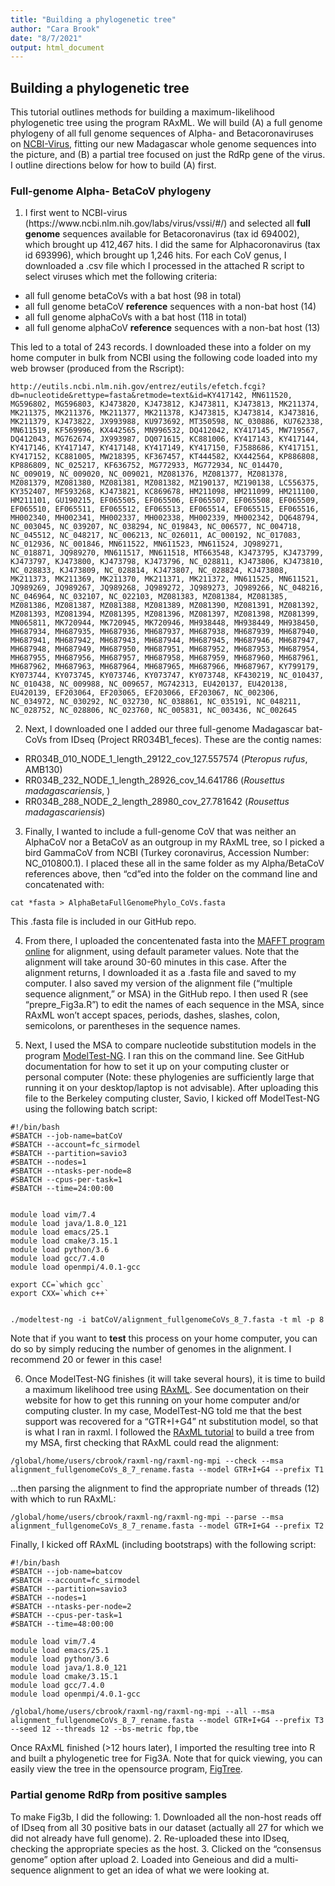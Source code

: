 ```yaml
---
title: "Building a phylogenetic tree"
author: "Cara Brook"
date: "8/7/2021"
output: html_document
---
```


## Building a phylogenetic tree

This tutorial outlines methods for building a maximum-likelihood phylogenetic tree using the program RAxML. We will build (A) a full genome phylogeny of all full genome sequences of Alpha- and Betacoronaviruses on [NCBI-Virus](https://www.ncbi.nlm.nih.gov/labs/virus/vssi/#/), fitting our new Madagascar whole genome sequences into the picture, and (B) a partial tree focused on just the RdRp gene of the virus. I outline directions below for how to build (A) first.

### Full-genome Alpha- BetaCoV phylogeny

1. I first went to NCBI-virus (https://www.ncbi.nlm.nih.gov/labs/virus/vssi/#/) and selected all **full genome** sequences available for Betacoronavirus (tax id 694002), which brought up 412,467 hits. I did the same for Alphacoronavirus (tax id 693996), which brought up 1,246 hits. For each CoV genus, I downloaded a .csv file which I processed in the attached R script to select viruses which met the following criteria:
 - all full genome betaCoVs with a bat host (98 in total)
 - all full genome betaCoV **reference** sequences with a non-bat host (14)
 - all full genome alphaCoVs with a bat host (118 in total)
 - all full genome alphaCoV **reference** sequences with a non-bat host (13)
 
 This led to a total of 243 records. I downloaded these into a folder on my home computer in bulk from NCBI using the following code loaded into my web browser (produced from the Rscript):
 
 
```
http://eutils.ncbi.nlm.nih.gov/entrez/eutils/efetch.fcgi?db=nucleotide&rettype=fasta&retmode=text&id=KY417142, MN611520, MG596802, MG596803, KJ473820, KJ473812, KJ473811, KJ473813, MK211374, MK211375, MK211376, MK211377, MK211378, KJ473815, KJ473814, KJ473816, MK211379, KJ473822, JX993988, KU973692, MT350598, NC_030886, KU762338, MN611519, KF569996, KX442565, MN996532, DQ412042, KY417145, MW719567, DQ412043, MG762674, JX993987, DQ071615, KC881006, KY417143, KY417144, KY417146, KY417147, KY417148, KY417149, KY417150, FJ588686, KY417151, KY417152, KC881005, MW218395, KF367457, KT444582, KX442564, KP886808, KP886809, NC_025217, KF636752, MG772933, MG772934, NC_014470, NC_009019, NC_009020, NC_009021, MZ081376, MZ081377, MZ081378, MZ081379, MZ081380, MZ081381, MZ081382, MZ190137, MZ190138, LC556375, KY352407, MF593268, KJ473821, KC869678, HM211098, HM211099, HM211100, HM211101, GU190215, EF065505, EF065506, EF065507, EF065508, EF065509, EF065510, EF065511, EF065512, EF065513, EF065514, EF065515, EF065516, MH002340, MH002341, MH002337, MH002338, MH002339, MH002342, DQ648794, NC_003045, NC_039207, NC_038294, NC_019843, NC_006577, NC_004718, NC_045512, NC_048217, NC_006213, NC_026011, AC_000192, NC_017083, NC_012936, NC_001846, MN611522, MN611523, MN611524, JQ989271, NC_018871, JQ989270, MN611517, MN611518, MT663548, KJ473795, KJ473799, KJ473797, KJ473800, KJ473798, KJ473796, NC_028811, KJ473806, KJ473810, NC_028833, KJ473809, NC_028814, KJ473807, NC_028824, KJ473808, MK211373, MK211369, MK211370, MK211371, MK211372, MN611525, MN611521, JQ989269, JQ989267, JQ989268, JQ989272, JQ989273, JQ989266, NC_048216, NC_046964, NC_032107, NC_022103, MZ081383, MZ081384, MZ081385, MZ081386, MZ081387, MZ081388, MZ081389, MZ081390, MZ081391, MZ081392, MZ081393, MZ081394, MZ081395, MZ081396, MZ081397, MZ081398, MZ081399, MN065811, MK720944, MK720945, MK720946, MH938448, MH938449, MH938450, MH687934, MH687935, MH687936, MH687937, MH687938, MH687939, MH687940, MH687941, MH687942, MH687943, MH687944, MH687945, MH687946, MH687947, MH687948, MH687949, MH687950, MH687951, MH687952, MH687953, MH687954, MH687955, MH687956, MH687957, MH687958, MH687959, MH687960, MH687961, MH687962, MH687963, MH687964, MH687965, MH687966, MH687967, KY799179, KY073744, KY073745, KY073746, KY073747, KY073748, KF430219, NC_010437, NC_010438, NC_009988, NC_009657, MG742313, EU420137, EU420138, EU420139, EF203064, EF203065, EF203066, EF203067, NC_002306, NC_034972, NC_030292, NC_032730, NC_038861, NC_035191, NC_048211, NC_028752, NC_028806, NC_023760, NC_005831, NC_003436, NC_002645
```

2. Next, I downloaded one I added our three full-genome Madagascar bat-CoVs from IDseq (Project RR034B1_feces). These are the contig names:
 - RR034B_010_NODE_1_length_29122_cov_127.557574 (*Pteropus rufus*, AMB130)
 - RR034B_232_NODE_1_length_28926_cov_14.641786 (*Rousettus madagascariensis*, )
 - RR034B_288_NODE_2_length_28980_cov_27.781642  (*Rousettus madagascariensis*)
 
3. Finally, I wanted to include a full-genome CoV that was neither an AlphaCoV nor a BetaCoV as an outgroup in my RAxML tree, so I picked a bird GammaCoV from NCBI (Turkey coronavirus, Accession Number: NC_010800.1). I placed these all in the same folder as my Alpha/BetaCoV references above, then "cd"ed into the folder on the command line and concatenated with:

```
cat *fasta > AlphaBetaFullGenomePhylo_CoVs.fasta
```

This .fasta file is included in our GitHub repo.

4. From there, I uploaded the concentenated fasta into the [MAFFT program online](https://mafft.cbrc.jp/alignment/server/) for alignment, using default parameter values. Note that the alignment will take around 30-60 minutes in this case. After the alignment returns, I downloaded it as a .fasta file and saved to my computer. I also saved my version of the alignment file ("multiple sequence alignment," or MSA) in the GitHub repo. I then used R (see "prepre_Fig3a.R") to edit the names of each sequence in the MSA, since RAxML won't accept spaces, periods, dashes, slashes, colon, semicolons, or parentheses in the sequence names. 

5. Next, I used the MSA to compare nucleotide substitution models in the program [ModelTest-NG](https://github.com/ddarriba/modeltest). I ran this on the command line. See GitHub documentation for how to set it up on your computing cluster or personal computer (Note: these phylogenies are sufficiently large that running it on your desktop/laptop is not advisable). After uploading this file to the Berkeley computing cluster, Savio, I kicked off ModelTest-NG using the following batch script:

```
#!/bin/bash
#SBATCH --job-name=batCoV
#SBATCH --account=fc_sirmodel
#SBATCH --partition=savio3
#SBATCH --nodes=1
#SBATCH --ntasks-per-node=8
#SBATCH --cpus-per-task=1
#SBATCH --time=24:00:00


module load vim/7.4 
module load java/1.8.0_121
module load emacs/25.1 
module load cmake/3.15.1
module load python/3.6 
module load gcc/7.4.0
module load openmpi/4.0.1-gcc

export CC=`which gcc`
export CXX=`which c++`


./modeltest-ng -i batCoV/alignment_fullgenomeCoVs_8_7.fasta -t ml -p 8
```

Note that if you want to **test** this process on your home computer, you can do so by simply reducing the number of genomes in the alignment. I recommend 20 or fewer in this case!

6. Once ModelTest-NG finishes (it will take several hours), it is time to build a maximum likelihood tree using [RAxML](https://cme.h-its.org/exelixis/web/software/raxml/). See documentation on their website for how to get this running on your home computer and/or computing cluster. In my case, ModelTest-NG told me that the best support was recovered for a "GTR+I+G4" nt substitution model, so that is what I ran in raxml. I followed the [RAxML tutorial](https://github.com/amkozlov/raxml-ng/wiki/Tutorial) to build a tree from my MSA, first checking that RAxML could read the alignment:

```
/global/home/users/cbrook/raxml-ng/raxml-ng-mpi --check --msa alignment_fullgenomeCoVs_8_7_rename.fasta --model GTR+I+G4 --prefix T1
```

...then parsing the alignment to find the appropriate number of threads (12) with which to run RAxML:

```
/global/home/users/cbrook/raxml-ng/raxml-ng-mpi --parse --msa alignment_fullgenomeCoVs_8_7_rename.fasta --model GTR+I+G4 --prefix T2
```

Finally, I kicked off RAxML (including bootstraps) with the following script:

```
#!/bin/bash
#SBATCH --job-name=batcov
#SBATCH --account=fc_sirmodel
#SBATCH --partition=savio3
#SBATCH --nodes=1
#SBATCH --ntasks-per-node=2
#SBATCH --cpus-per-task=1
#SBATCH --time=48:00:00

module load vim/7.4
module load emacs/25.1
module load python/3.6
module load java/1.8.0_121
module load cmake/3.15.1
module load gcc/7.4.0
module load openmpi/4.0.1-gcc

/global/home/users/cbrook/raxml-ng/raxml-ng-mpi --all --msa alignment_fullgenomeCoVs_8_7_rename.fasta --model GTR+I+G4 --prefix T3  --seed 12 --threads 12 --bs-metric fbp,tbe
```

Once RAxML finished (>12 hours later), I imported the resulting tree into R and built a phylogenetic tree for Fig3A. Note that for quick viewing, you can easily view the tree in the opensource program, [FigTree](http://tree.bio.ed.ac.uk/software/figtree/).



### Partial genome RdRp from positive samples

To make Fig3b, I did the following:
1. Downloaded all the non-host reads off of IDseq from all 30 positive bats in our dataset (actually all 27 for which we did not already have full genome).
2. Re-uploaded these into IDseq, checking the appropriate species as the host.
3. Clicked on the "consensus genome" option after upload
2. Loaded into Geneious and did a multi-sequence alignment to get an idea of what we were looking at.
